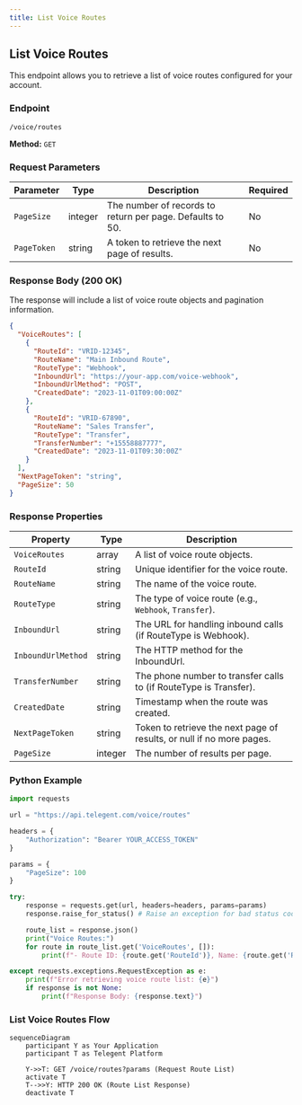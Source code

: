 ```yaml
---
title: List Voice Routes
---
```


## List Voice Routes

This endpoint allows you to retrieve a list of voice routes configured for your account.

### Endpoint

`/voice/routes`

**Method:** `GET`

### Request Parameters

| Parameter   | Type    | Description                                     | Required |
|-------------|---------|-------------------------------------------------|----------|
| `PageSize`  | integer | The number of records to return per page. Defaults to 50. | No       |
| `PageToken` | string  | A token to retrieve the next page of results.     | No       |

### Response Body (200 OK)

The response will include a list of voice route objects and pagination information.

```json
{
  "VoiceRoutes": [
    {
      "RouteId": "VRID-12345",
      "RouteName": "Main Inbound Route",
      "RouteType": "Webhook",
      "InboundUrl": "https://your-app.com/voice-webhook",
      "InboundUrlMethod": "POST",
      "CreatedDate": "2023-11-01T09:00:00Z"
    },
    {
      "RouteId": "VRID-67890",
      "RouteName": "Sales Transfer",
      "RouteType": "Transfer",
      "TransferNumber": "+15558887777",
      "CreatedDate": "2023-11-01T09:30:00Z"
    }
  ],
  "NextPageToken": "string",
  "PageSize": 50
}
```

### Response Properties

| Property        | Type    | Description                                  |
|-----------------|---------|----------------------------------------------|
| `VoiceRoutes`   | array   | A list of voice route objects.               |
| `RouteId`       | string  | Unique identifier for the voice route.       |
| `RouteName`     | string  | The name of the voice route.                 |
| `RouteType`     | string  | The type of voice route (e.g., `Webhook`, `Transfer`). |
| `InboundUrl`    | string  | The URL for handling inbound calls (if RouteType is Webhook). | No       |
| `InboundUrlMethod`| string| The HTTP method for the InboundUrl.          | No       |
| `TransferNumber`| string| The phone number to transfer calls to (if RouteType is Transfer). | No       |
| `CreatedDate`   | string  | Timestamp when the route was created.        |
| `NextPageToken` | string  | Token to retrieve the next page of results, or null if no more pages. | No       |
| `PageSize`      | integer | The number of results per page.              |

### Python Example

```python
import requests

url = "https://api.telegent.com/voice/routes"

headers = {
    "Authorization": "Bearer YOUR_ACCESS_TOKEN"
}

params = {
    "PageSize": 100
}

try:
    response = requests.get(url, headers=headers, params=params)
    response.raise_for_status() # Raise an exception for bad status codes

    route_list = response.json()
    print("Voice Routes:")
    for route in route_list.get('VoiceRoutes', []):
        print(f"- Route ID: {route.get('RouteId')}, Name: {route.get('RouteName')}, Type: {route.get('RouteType')}")

except requests.exceptions.RequestException as e:
    print(f"Error retrieving voice route list: {e}")
    if response is not None:
        print(f"Response Body: {response.text}")
```

### List Voice Routes Flow

```mermaid
sequenceDiagram
    participant Y as Your Application
    participant T as Telegent Platform

    Y->>T: GET /voice/routes?params (Request Route List)
    activate T
    T-->>Y: HTTP 200 OK (Route List Response)
    deactivate T
``` 